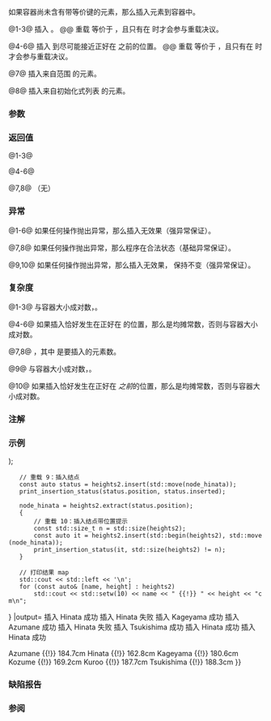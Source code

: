 {{cpp/container/map/title|insert}}
{{cpp/container/map/navbar}}
{{dcl begin}}
{{dcl|num=1|
std::pair&lt;iterator, bool&gt; insert( const value_type&amp; value );
}}
{{dcl|num=2|since=c++11|
template&lt; class P &gt;
std::pair&lt;iterator, bool&gt; insert( P&amp;&amp; value );
}}
{{dcl|num=3|since=c++17|
std::pair&lt;iterator, bool&gt; insert( value_type&amp;&amp; value );
}}
{{dcl rev multi|num=4|until1=c++11|
|dcl1=
iterator insert( iterator pos, const value_type&amp; value );
|dcl2=
iterator insert( const_iterator pos, const value_type&amp; value );
}}
{{dcl|num=5|since=c++11|
template&lt; class P &gt;
iterator insert( const_iterator pos, P&amp;&amp; value );
}}
{{dcl|num=6|since=c++17|
iterator insert( const_iterator pos, value_type&amp;&amp; value );
}}
{{dcl|num=7|
template&lt; class InputIt &gt;
void insert( InputIt first, InputIt last );
}}
{{dcl|num=8|since=c++11|
void insert( std::initializer_list&lt;value_type&gt; ilist );
}}
{{dcl|num=9|since=c++17|
insert_return_type insert( node_type&amp;&amp; nh );
}}
{{dcl|num=10|since=c++17|
iterator insert( const_iterator pos, node_type&amp;&amp; nh );
}}
{{dcl end}}

如果容器尚未含有带等价键的元素，那么插入元素到容器中。

@1-3@ 插入 {{c|value}}。
@@ 重载 {{v|2}} 等价于 {{c|emplace(std::forward&lt;P&gt;(value))}}，且只有在 {{c|1=std::is_constructible&lt;value_type, P&amp;&amp;&gt;::value == true}} 时才会参与重载决议。

@4-6@ 插入 {{c|value}} 到尽可能接近正好在 {{c|pos}} 之前的位置。
@@ 重载 {{v|5}} 等价于 {{c|emplace_hint(hint, std::forward&lt;P&gt;(value))}}，且只有在 {{c|1=std::is_constructible&lt;value_type, P&amp;&amp;&gt;::value == true}} 时才会参与重载决议。

@7@ 插入来自范围 {{range|first|last}} 的元素。{{cpp/container/lwg2488-note}}

@8@ 插入来自初始化式列表 {{c|ilist}} 的元素。{{cpp/container/lwg2488-note}}

{{cpp/container/node handle insert desc|map|9|10}}

{{cpp/container/note iterator invalidation|map|insert}}
===参数===
{{par begin}}
{{par|pos|指向新元素将被插入位置之前的迭代器}}
{{par|value|要插入的值}}
{{par range|3=要插入的}}
{{par|ilist|插入值来源的初始化器列表}}
{{par|nh|兼容的[[cpp/container/node_handle|结点句柄]]}}
{{par hreq}}
{{par req named|InputIt|InputIterator}}
{{par end}} 

===返回值===
@1-3@ {{cpp/container/return iterator pair||pair}}

@4-6@ {{cpp/container/return iterator pair}}

@7,8@ （无）

{{cpp/container/node handle insert return|map|9|10}}

===异常===
@1-6@ 如果任何操作抛出异常，那么插入无效果（强异常保证）。

@7,8@ 如果任何操作抛出异常，那么程序在合法状态（基础异常保证）。

@9,10@ 如果任何操作抛出异常，那么插入无效果，{{c|nh}} 保持不变（强异常保证）。

===复杂度===
@1-3@ 与容器大小成对数，{{tt|O(log(size()))}}。

@4-6@ 如果插入恰好发生在正好在 {{c|pos}} {{rev inl|until=c++11|''之后''}}{{rev inl|since=c++11|''之前''}} 的位置，那么是均摊常数，否则与容器大小成对数。

@7,8@ {{tt|O(N&amp;middot;log(size() + N))}}，其中 {{tt|N}} 是要插入的元素数。

@9@ 与容器大小成对数，{{tt|O(log(size()))}}。

@10@ 如果插入恰好发生在正好在 {{c|pos}} ''之前''{{sep}}的位置，那么是均摊常数，否则与容器大小成对数。

===注解===
{{cpp/container/hinted insert note|4-6}}

===示例===
{{example
|code=
#include &lt;iomanip&gt;
#include &lt;iostream&gt;
#include &lt;map&gt;
#include &lt;string&gt;
using namespace std::literals;

template&lt;typename It&gt;
void print_insertion_status(It it, bool success)
{
    std::cout &lt;&lt; "插入 " &lt;&lt; it-&gt;first
              &lt;&lt; (success ? " 成功\n" : " 失败\n");
}

int main()
{
    std::map&lt;std::string, float&gt; heights;
    
    // 重载 3：从右值引用插入
    const auto [it_hinata, success] = heights.insert({"Hinata"s, 162.8});
    print_insertion_status(it_hinata, success);
    
    {
        // 重载 1：从左值引用插入
        const auto [it, success2] = heights.insert(*it_hinata);
        print_insertion_status(it, success2);
    }
    {
        // 重载 2：经由转发到 emplace 插入
        const auto [it, success] = heights.insert({"Kageyama", 180.6});
        print_insertion_status(it, success);
    }
    {
        // 重载 6：带位置提示从右值引用插入
        const std::size_t n = std::size(heights);
        const auto it = heights.insert(it_hinata, {"Azumane"s, 184.7});
        print_insertion_status(it, std::size(heights) != n);
    }
    {
        // 重载 4：带位置提示从左值引用插入
        const std::size_t n = std::size(heights);
        const auto it = heights.insert(it_hinata, *it_hinata);
        print_insertion_status(it, std::size(heights) != n);
    }
    {
        // 重载 5：带位置提示经由转发到 emplace 插入
        const std::size_t n = std::size(heights);
        const auto it = heights.insert(it_hinata, {"Tsukishima", 188.3});
        print_insertion_status(it, std::size(heights) != n);
    }
    
    auto node_hinata = heights.extract(it_hinata);
    std::map&lt;std::string, float&gt; heights2;
    
    // 重载 7：从范围插入
    heights2.insert(std::begin(heights), std::end(heights));
    
    // 重载 8：从 initializer_list 插入
    heights2.insert({{"Kozume"s, 169.2}, {"Kuroo", 187.7}});

    // 重载 9：插入结点
    const auto status = heights2.insert(std::move(node_hinata));
    print_insertion_status(status.position, status.inserted);
    
    node_hinata = heights2.extract(status.position);
    {
        // 重载 10：插入结点带位置提示
        const std::size_t n = std::size(heights2);
        const auto it = heights2.insert(std::begin(heights2), std::move(node_hinata));
        print_insertion_status(it, std::size(heights2) != n);
    }

    // 打印结果 map
    std::cout &lt;&lt; std::left &lt;&lt; '\n';
    for (const auto&amp; [name, height] : heights2)
        std::cout &lt;&lt; std::setw(10) &lt;&lt; name &lt;&lt; " {{!}} " &lt;&lt; height &lt;&lt; "cm\n";
}
|output=
插入 Hinata 成功
插入 Hinata 失败
插入 Kageyama 成功
插入 Azumane 成功
插入 Hinata 失败
插入 Tsukishima 成功
插入 Hinata 成功
插入 Hinata 成功

Azumane    {{!}} 184.7cm
Hinata     {{!}} 162.8cm
Kageyama   {{!}} 180.6cm
Kozume     {{!}} 169.2cm
Kuroo      {{!}} 187.7cm
Tsukishima {{!}} 188.3cm
}}

===缺陷报告===
{{dr list begin}}
{{dr list item|wg=lwg|dr=233|std=C++98|before={{c|pos}} 只是提示，可以完全忽略|after=必须在尽可能接近正好在&lt;br&gt;{{c|pos}} 之前的位置插入}}
{{dr list item|wg=lwg|dr=264|std=C++98|before=重载 {{v|7}} 的复杂度在范围 {{range|first|last}}&lt;br&gt;已经按 {{tt|Compare}} 排序的情况下要求是线性|after=取消这种情况下的线性复杂度要求}}
{{dr list item|wg=lwg|dr=316|std=C++98|before=未指定重载 {{v|1}} 返回的哪个 {{c/core|bool}} 值表示插入成功|after=返回 {{c|true}} 表示插入成功}}
{{dr list item|wg=lwg|dr=2005|std=C++11|before=重载 {{v|2,5}} 的描述质量较差|after=改进描述}}
{{dr list end}}

===参阅===
{{dsc begin}}
{{dsc inc|cpp/container/dsc emplace|map}}
{{dsc inc|cpp/container/dsc emplace_hint|map}}
{{dsc inc|cpp/container/dsc insert_or_assign|map}}
{{dsc inc|cpp/iterator/dsc inserter}}
{{dsc end}}

{{langlinks|de|en|es|fr|it|ja|pt|ru}}